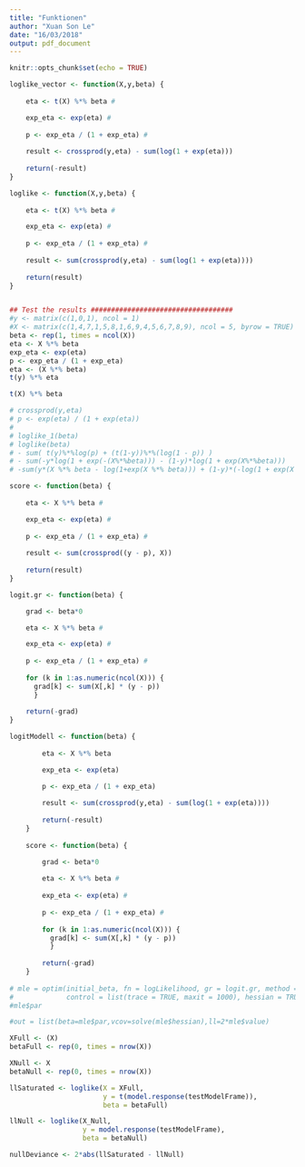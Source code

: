 ```yaml
---
title: "Funktionen"
author: "Xuan Son Le"
date: "16/03/2018"
output: pdf_document
---
```


```r
knitr::opts_chunk$set(echo = TRUE)
```


######################################################################################

```r
loglike_vector <- function(X,y,beta) {
    
    eta <- t(X) %*% beta #

    exp_eta <- exp(eta) # 
    
    p <- exp_eta / (1 + exp_eta) # 
    
    result <- crossprod(y,eta) - sum(log(1 + exp(eta)))
    
    return(-result) 
}

loglike <- function(X,y,beta) {
    
    eta <- t(X) %*% beta #

    exp_eta <- exp(eta) # 
    
    p <- exp_eta / (1 + exp_eta) # 
    
    result <- sum(crossprod(y,eta) - sum(log(1 + exp(eta))))
    
    return(result) 
}


## Test the results ###################################
#y <- matrix(c(1,0,1), ncol = 1)
#X <- matrix(c(1,4,7,1,5,8,1,6,9,4,5,6,7,8,9), ncol = 5, byrow = TRUE)
beta <- rep(1, times = ncol(X))
eta <- X %*% beta
exp_eta <- exp(eta)
p <- exp_eta / (1 + exp_eta)
eta <- (X %*% beta)
t(y) %*% eta

t(X) %*% beta

# crossprod(y,eta)
# p <- exp(eta) / (1 + exp(eta))
# 
# loglike_1(beta)
# loglike(beta)
# - sum( t(y)%*%log(p) + (t(1-y))%*%(log(1 - p)) )
# - sum(-y*log(1 + exp(-(X%*%beta))) - (1-y)*log(1 + exp(X%*%beta)))
# -sum(y*(X %*% beta - log(1+exp(X %*% beta))) + (1-y)*(-log(1 + exp(X %*% beta))))


```


```r
score <- function(beta) {
    
    eta <- X %*% beta #

    exp_eta <- exp(eta) # 
    
    p <- exp_eta / (1 + exp_eta) # 
    
    result <- sum(crossprod((y - p), X))
    
    return(result)
}

logit.gr <- function(beta) {

    grad <- beta*0

    eta <- X %*% beta #

    exp_eta <- exp(eta) # 
    
    p <- exp_eta / (1 + exp_eta) # 
    
    for (k in 1:as.numeric(ncol(X))) { 
      grad[k] <- sum(X[,k] * (y - p))
      }
    
    return(-grad)
}
```


```r

logitModell <- function(beta) {
        
        eta <- X %*% beta

        exp_eta <- exp(eta)

        p <- exp_eta / (1 + exp_eta)
        
        result <- sum(crossprod(y,eta) - sum(log(1 + exp(eta))))
        
        return(-result) 
    }
    
    score <- function(beta) {

        grad <- beta*0
    
        eta <- X %*% beta #
    
        exp_eta <- exp(eta) # 
        
        p <- exp_eta / (1 + exp_eta) # 
        
        for (k in 1:as.numeric(ncol(X))) { 
          grad[k] <- sum(X[,k] * (y - p))
          }
        
        return(-grad) 
    }
    
# mle = optim(initial_beta, fn = logLikelihood, gr = logit.gr, method = "BFGS", 
#             control = list(trace = TRUE, maxit = 1000), hessian = TRUE)
#mle$par

#out = list(beta=mle$par,vcov=solve(mle$hessian),ll=2*mle$value)
```

```r

XFull <- (X)
betaFull <- rep(0, times = nrow(X))

XNull <- X
betaNull <- rep(0, times = nrow(X))

llSaturated <- loglike(X = XFull,
                       y = t(model.response(testModelFrame)),
                       beta = betaFull)

llNull <- loglike(X_Null,
                  y = model.response(testModelFrame), 
                  beta = betaNull)

nullDeviance <- 2*abs(llSaturated - llNull)
```
 
